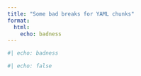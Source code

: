 ```yaml
---
title: "Some bad breaks for YAML chunks"
format:
  html:
    echo: badness
---
```


```r
#| echo: badness
```


```r
#| echo: false
```

